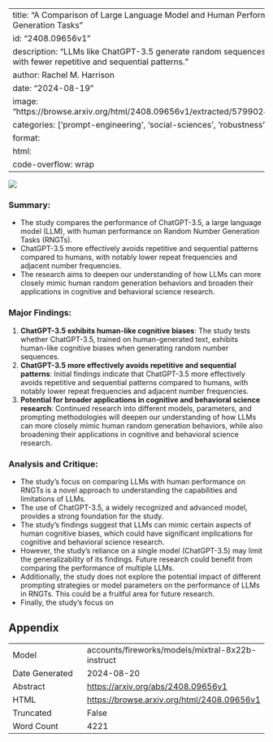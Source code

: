 
---
title: "A Comparison of Large Language Model and Human Performance on Random Number Generation Tasks"
id: "2408.09656v1"
description: "LLMs like ChatGPT-3.5 generate random sequences more effectively than humans, with fewer repetitive and sequential patterns."
author: Rachel M. Harrison
date: "2024-08-19"
image: "https://browse.arxiv.org/html/2408.09656v1/extracted/5799024/figures/patterns_frequency.png"
categories: ['prompt-engineering', 'social-sciences', 'robustness', 'hci']
format:
  html:
    code-overflow: wrap
---

![](https://browse.arxiv.org/html/2408.09656v1/extracted/5799024/figures/patterns_frequency.png)

### Summary:

- The study compares the performance of ChatGPT-3.5, a large language model (LLM), with human performance on Random Number Generation Tasks (RNGTs).
- ChatGPT-3.5 more effectively avoids repetitive and sequential patterns compared to humans, with notably lower repeat frequencies and adjacent number frequencies.
- The research aims to deepen our understanding of how LLMs can more closely mimic human random generation behaviors and broaden their applications in cognitive and behavioral science research.

### Major Findings:

1. **ChatGPT-3.5 exhibits human-like cognitive biases**: The study tests whether ChatGPT-3.5, trained on human-generated text, exhibits human-like cognitive biases when generating random number sequences.
2. **ChatGPT-3.5 more effectively avoids repetitive and sequential patterns**: Initial findings indicate that ChatGPT-3.5 more effectively avoids repetitive and sequential patterns compared to humans, with notably lower repeat frequencies and adjacent number frequencies.
3. **Potential for broader applications in cognitive and behavioral science research**: Continued research into different models, parameters, and prompting methodologies will deepen our understanding of how LLMs can more closely mimic human random generation behaviors, while also broadening their applications in cognitive and behavioral science research.

### Analysis and Critique:

- The study's focus on comparing LLMs with human performance on RNGTs is a novel approach to understanding the capabilities and limitations of LLMs.
- The use of ChatGPT-3.5, a widely recognized and advanced model, provides a strong foundation for the study.
- The study's findings suggest that LLMs can mimic certain aspects of human cognitive biases, which could have significant implications for cognitive and behavioral science research.
- However, the study's reliance on a single model (ChatGPT-3.5) may limit the generalizability of its findings. Future research could benefit from comparing the performance of multiple LLMs.
- Additionally, the study does not explore the potential impact of different prompting strategies or model parameters on the performance of LLMs in RNGTs. This could be a fruitful area for future research.
- Finally, the study's focus on

## Appendix

|          |          |
|----------|----------|
| Model     | accounts/fireworks/models/mixtral-8x22b-instruct       |
| Date Generated     | 2024-08-20       |
| Abstract | [https://arxiv.org/abs/2408.09656v1](https://arxiv.org/abs/2408.09656v1)        |
| HTML     | [https://browse.arxiv.org/html/2408.09656v1](https://browse.arxiv.org/html/2408.09656v1)       |
| Truncated       | False       |
| Word Count       | 4221       |
